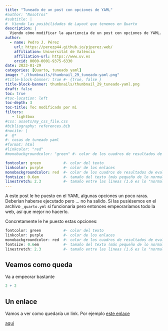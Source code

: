 ```yaml
---
title: "Tuneado de un post con opciones de YAML"
#author: "Nosotros"
#subtitle: | 
#  Viendo las posibilidades de Layout que tenemos en Quarto
description: |
  Viendo cómo modificar la apariencia de un post con opciones de YAML.
author:
  - name: Pedro J. Pérez
    url: https://perezp44.github.io/pjperez.web/
    affiliation: Universitat de València
    affiliation-url: https://www.uv.es
    orcid: 0000-0001-9375-6330
date: 2023-01-29
categories: [Quarto, tuneado yaml]
image: "./thumbnails/thumbnail_29_tuneado-yaml.png"
#title-block-banner: true #- {true, false }
title-block-banner: thumbnails/thumbnail_29_tuneado-yaml.png
draft: false
toc: true
#toc-location: left
toc-depth: 3
toc-title: Toc modificado por mi
filters:
   - lightbox
#css: assets/my_css_file.css
#bibliography: references.bib
#nocite: |
#  @*
#- cosas de tuneado yaml
#format: html
#linkcolor: "red"
#monobackgroundcolor: "green" #- color de los cuadros de resultados de evaluar código

fontcolor: green          #- color del texto
linkcolor: purple         #- color de los enlaces
monobackgroundcolor: red  #- color de los cuadros de resultados de evaluar código
fontsize: 0.6em           #- tamaño del texto (más pequeño de lo normal: 1)
linestretch: 2.3          #- tamaño entre las lineas (1.6 es lo "normal")
---
```


A este post le he puesto en el YAML algunas opciones un poco raras. Deberían haberse ejecutado pero ... no ha salido. Si las pusiésemos en el archivo `_quarto.yml` sí funcionaría pero entonces empeoraríamos todo la web, así que mejor no hacerlo.

Concretamente le he puesto estas opciones:

```r
fontcolor: green          #- color del texto
linkcolor: purple         #- color de los enlaces
monobackgroundcolor: red  #- color de los cuadros de resultados de evaluar código
fontsize: 0.6em           #- tamaño del texto (más pequeño de lo normal: 1)
linestretch: 2.3          #- tamaño entre las lineas (1.6 es lo "normal")
```




## Veamos como queda

Va a empeorar bastante



```r
2 + 2
```

## Un enlace

Vamos a ver como quedaría un link. Por ejemplo [este enlace](https://www.wikidata.org/wiki/Wikidata:Main_Page)



[aqui](https://developer.mozilla.org/en-US/docs/Web/CSS/background-color)

